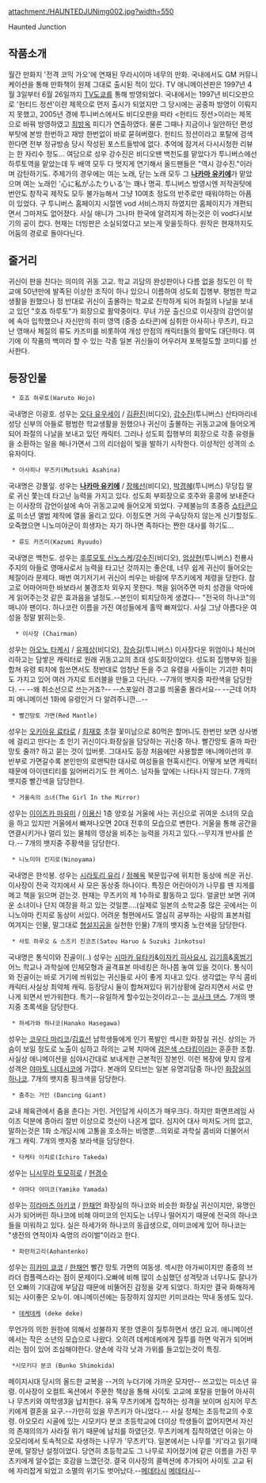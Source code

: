 attachment:/HAUNTEDJUNimg002.jpg?width=550

Haunted Junction

== 작품소개 ==
월간 만화지 '전격 코믹 가오'에 연재된 무라시이마 네무의 만화. 국내에서도 GM 커뮤니케이션을 통해 만화책이 원제 그대로 출시된 적이 있다. TV 애니메이션판은 1997년 4월 3일부터 6월 26일까지 [[TV도쿄]]를 통해 방영되었다. 
국내에서는 1997년 비디오판으로 '헌티드 정션'이란 제목으로 먼저 출시가 되었지만 그 당시에는 공중파 방영이 이뤄지지 못했고, 2005년 경에 투니버스에서도 비디오판을 따라 <헌티드 정션>이라는 제목으로 바꿔 방영하였고 [[최방옥]] 피디가 연출하였다.
물론 그때나 지금이나 일안하던 편성부탓에 본방 한번하고 재방 한번없이 바로 묻혀버렸다. 헌티드 정션이라고 포탈에 검색한다면 전부 정규방송 당시 작성된 포스트들밖에 없다. 추억에 잠겨서 다시시청한 리뷰는 한 자리수 정도...
여담으로 성우 강수진은 비디오땐 백천도를 맡았다가 투니버스에선 하루토역을 맡았는데 두 배역 모두 다 멋지게 연기해서 올드팬들은 "역시 강수진."이라며 감탄하기도.
주제가의 경우에는 여는 노래, 닫는 노래 모두 그 '''[[나카마 유키에]]'''가 맡았으며 여는 노래인 '心に私がふたりいる'는 꽤나 명곡.
투니버스 방영시엔 저작권탓에 번안도 창작곡 제작도 모두 불가능해서 그냥 10여초 정도의 반주로만 때워야하는 아픔이 있었다.
구 투니버스 홈페이지 시절엔 vod 서비스까지 하였지만 홈페이지가 개편되면서 그마저도 없어졌다. 사실 애니가 그나마 한국에 알려지게 하는것은 이 vod다시보기의 공이 컸다. 현재는 더빙판은 소실되었다고 보는게 맞을듯하다. 원작은 현재까지도 어둠의 경로로 돌아다닌다. 

== 줄거리 ==
귀신이 판을 친다는 의미의 귀동 고교. 학교 괴담의 완성판이나 다름 없을 정도인 이 학교에 50년만에 발족된 이상한 조직이 하나 있으니 이름하여 성도회 집행부. 평범한 학교생활을 원했으나 정 반대로 귀신이 출몰하는 학교로 진학하게 되어 좌절의 나날을 보내고 있던 "호죠 하루토"가 회장으로 활약중이다. 무녀 가문 출신으로 이사장의 감언이설에 속아 입학했으나 자신만의 취미 영역 (중증 쇼타콘)에 심취한 아사히나 무츠키, 타고난 영매사 체질의 류도 카즈미를 비롯하여 개성 만점의 캐릭터들의 활약도 대단하다. 여기에 이 작품의 백미라 할 수 있는 각종 일본 귀신들이 어우러져 포복절도할 코미디를 선사한다. 

== 등장인물 ==
  * 호죠 하루토(Haruto Hojo)
국내명은 이광호. 성우는 [[오다 유우세이]] / [[김환진]](비디오), [[강수진(남자 성우)|강수진]](투니버스)
산타마리네 성당 신부의 아들로 평범한 학교생활을 원했으나 귀신이 출몰하는 귀동고교에 들어오게 되어 좌절의 나날을 보내고 있던 캐릭터. 그러나 성도회 집행부의 회장으로 각종 유령들을 소환하는 일을 해나가면서 그의 리더쉽이 빛을 발하기 시작한다. 이성적인 성격의 소유자이다. 

  * 아사히나 무즈키(Mutsuki Asahina)
국내명은 강풀잎. 성우는 '''[[나카마 유키에]]''' / [[장혜선]](비디오), [[박경혜]](투니버스)
무당집 딸로 귀신 쫓는데 타고난 능력을 가지고 있다. 성도회 부회장으로 호주와 홍콩에 보내준다는 이사장의 감언이설에 속아 귀동고교에 들어오게 되었다. 구제불능의 초중증 [[쇼타콘]]으로 미소년 앨범 제작에 열을 올리고 있다. 이정도면 거의 구속당하지 않는게 신기할정도. 오죽했으면 니노미야군이 희생자는 자기 하나면 족하다는 짠한 대사를 하기도...

  * 류도 카즈미(Kazumi Ryuudo)
국내명은 백천도. 성우는 [[후루모토 신노스케]]/[[강수진(남자 성우)|강수진]](비디오), [[엄상현]](투니버스)
천룡사 주지의 아들로 영매사로서 능력을 타고난 것까지는 좋은데, 너무 쉽게 귀신이 들어오는 체질이라 문제다. 매번 여기저기서 귀신이 씌우는 바람에 무츠키에게 제령을 당한다. 참고로 어마어마한 바보라서 불경조차 외우지 못한다. 책을 읽어주면 마치 성경을 악마에게 읽어주는것 같은 효과음을 낼정도.--본인이 퇴치당하게 생겼다-- "전국의 하나코"의 매니아 팬이다. 하나코란 이름을 가진 여성들에게 홀딱 빠져있다. 사실 그냥 아름다운 여성을 정말 밝히는듯.

   * 이사장 (Chairman)
성우는 [[아오노 타케시]] / [[유제상]](비디오), [[장승길]](투니버스)
이사장다운 위엄이나 체신머리하고는 담쌓은 캐릭터로 원래 귀동고교의 초대 성도회장이었다. 성도회 집행부와 힘을 합쳐 유령 퇴치에 힘쓰면서도 정반대로 엄청난 돈을 주고 유령을 사들이는 기괴한 취미도 가지고 있어 여러 가지로 트러블을 만들고 다닌다. --7개의 뱃지중 파란색을 담당한다. -- --왜 취소선으로 쓰는거죠?-- --스포일러 경고를 띄울줄 몰라서요-- --근데 어차피 애니메이션 1화에 유령인거 다 알려주니깐...--

  * 빨간망토 가면(Red Mantle)
성우는 [[오키아유 료타로]] / [[최재호]]
초절 꽃미남으로 80먹은 할머니도 한번만 보면 상사병에 걸리고 만다는 초 인기 귀신이다.화장실을 담당하는 귀신중 하나. 빨간망토 줄까 파란망토 줄까? 하고 묻는 것이 입버릇. 그대사도 등장 처음에만 사용할뿐 애니메이션의 후반부로 가면갈수록 본인만의 로맨틱한 대사로 여성들을 현혹시킨다. 어떻게 보면 캐릭터때문에 아이덴티티를 잃어버리기도 한 케이스. 남자들 앞에는 나타나지 않는다. 7개의 뱃지중 빨간색을 담당한다. 

  * 거울속의 소녀(The Girl In the Mirror)
성우는 [[이이즈카 마유미]] / [[이용신]]
1층 양호실 거울에 사는 귀신으로 귀여운 소녀의 모습을 하고 있지만 거울에서 빠져나오면 20대 전후의 모습으로 변한다. 거울을 통해 공간을 연결시키거나 멀리 있는 물체의 영상을 비추는 능력을 가지고 있다.--무지개 반사를 쓴다.-- 7개의 뱃지중 주황색을 담당한다. 

  * 니노미야 킨지로(Ninoyama)
국내명은 한석봉. 성우는 [[시라토리 유리]] / [[정혜옥]]
북문입구에 위치한 동상에 씌운 귀신. 이사장이 전국 각지에서 사 모은 동상중 하나이다. 특징은 어린아이가 나무를 뗀 지게를 메고 책을 읽으며 걷는것. 현재는 무츠키의 제 1수하로 활동하고 있다. 얼굴만 보면 귀여운 소녀이나 단지 여장을 하고 있는 것일뿐....(실제로 일본의 소학교중 많은 곳에서는 이 니노야마 킨지로 동상이 서있다. 어려운 형편에서도 열심히 공부하는 사람의 표본처럼 여겨지는 인물, 말그대로 [[형설지공]]을 실천한 인물) 7개의 뱃지중 노란색을 담당한다. 

  * 사토 하루오 & 스즈키 진코츠(Satou Haruo & Suzuki Jinkotsu)
국내명은 통식이와 진골이(..) 성우는 [[시마카 유타카]]&[[이자키 히사요시]], [[김기흥]]&[[홍범기]]
어느 학교나 과학실에 인체모형과 골격표본 마네킹은 하나쯤 놓여 있을 것이다. 통식이와 진골이는 바로 거기에 씌워있는 귀신들로 사이 좋게 지내고 있다. 생각없는 무식 콤비캐릭터.사실상 최약체 캐릭. 등장당시 둘이 합쳐져있다 위기상황에 갈라지면서 서로 만나게 되면서 반가워한다. 특기--유일하게 할수있는것이라고--는 [[코사크 댄스]]. 7개의 뱃지중 초록색을 담당한다. 

  * 하세가와 하나코(Hanako Hasegawa) 
성우는 [[코우다 마리코]]/[[김효선]]
남학생들에게 인기 폭발인 섹시한 화장실 귀신. 상의는 가슴이 보일 정도로 노출이 심하고 하의는 교복 치마에 [[검은색 스타킹]]이라는 훈훈한 조합.사실상 애니메이션을 심야시간대로 보내게한 근본적인 장본인. 이런 복장에 맞지 않게 성격은 [[야마토 나데시코]]에 가깝다. 본래의 모티브는 일본 유명괴담중 하나인 [[화장실의 하나코]]. 7개의 뱃지중 핑크색을 담당한다. 

  * 춤추는 거인 (Dancing Giant)
교내 체육관에서 춤을 춘다는 거인. 거인답게 사이즈가 매우크다. 하지만 화면프레임 사이즈 덕분에 종아리 절반 이상으로 컷신이 나온게 없다. 심지어 대사 마저도 거의 없고, 말하는것은 1화 소개당시에 고통을 호소하는 비명뿐...의외로 과학실 콤비와 더불어서 개그 캐릭. 7개의 뱃지중 보라색을 담당한다. 

  * 타케타 이치로(Ichiro Takeda)
성우는 [[니시무라 토모히로]] / [[현경수]]

  * 야마다 야미코(Yamiko Yamada)
성우는 [[히라마츠 아키코]] / [[한채언]]
화장실의 하나코와 비슷한 화장실 귀신이지만, 유명인사가 되어버린 하나코에 비해 야미코의 인지도는 너무나 떨어지기 때문에 전국의 하나코들을 미워하고 있다. 실은 하세가와 하나코의 동급생으로, 야미코에게 있어 하나코는 "생전의 연적이자 숙명의 라이벌"이라고 한다. 

  * 파란저고리(Aohantenko)
성우는 [[히카미 쿄코]] / [[한채언]] 
빨간 망토 가면의 여동생. 섹시한 아가씨이지만 중증의 브라더 컴플렉스라는 점이 문제이다.오빠에 비해 많이 소심했던 성격탓과 너무나도 잘나가던 오빠의 기대감에 부담감 때문에 비뚤어진 감정을 갖게 되었다. 하지만 결국 화해하게 되는 사이좋은 오누이. 애니메이션에는 등장하지 않지만 키미코라는 막내 동생도 있다. 

  * [[데케데케]] (deke deke)
무언가의 의한 원한에 의해서 성불하지 못한 영혼이 질투하면서 생긴 요괴. 애니메이션에서는 작은 소년의 모습으로 나왔다. 오히려 데케데케에게 질투를 하면 악귀가 되어버리는 점이 있어 조심해야한다. 양손에 각각 낫과 가위를 들고있는것이 특징.

  *시모키다 분코 (Bunko Shimokida)
메이지시대 당시의 올드한 교복을 --거의 누더기에 가까운 모자만-- 쓰고있는 미소년 유령. 이사장이 오컬트 옥션에서 주문한 책상을 통해 사이토 고교에 포탈을 만들어 아사히나 무츠키와 여학생3을 납치한다. 유독 무츠키에게 집착하는 성격을 보이며 심지어 무츠키에게 결혼을 요구.--가만히 있을 무츠키가 아니었다.-- 사실 정체는 초등학교의 수호령. 아오모리 시골에 있는 시모키다 분코 초등학교에 더이상 학생들이 없어지면서 자신의 존재의의가 사라질 위기 때문에 납치를 하였던것. 무츠키에게 집착하였던 이유는 아오모리에서 토속적으로 자생하는 나무가 '무츠키'다. 일본에서는 나무를 '키'라고 읽기때문에, 말장난 설정이었다. 당연히 초등학교도 그 나무로 지어졌기에 같은 이름을 가진 무츠키에게 알수없는 호감을 느꼈던것. 결국 이사장의 콜렉션에 추가되어 사이토 고교 뒤에 자리잡게 되었고 소멸의 위기도 벗어났다.--[[메데타시]] [[메데타시]]--
